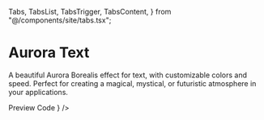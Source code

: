   Tabs,
  TabsList,
  TabsTrigger,
  TabsContent,
} from "@/components/site/tabs.tsx";

# Aurora Text
A beautiful Aurora Borealis effect for text, with customizable colors and speed. Perfect for creating a magical, mystical, or futuristic atmosphere in your applications.


<Tabs defaultValue="preview" className="">
  <TabsList>
    <TabsTrigger value="preview">Preview</TabsTrigger>
    <TabsTrigger value="code">Code</TabsTrigger>
  </TabsList>
  <TabsContent value="preview">
    <ComponentRenderer component={<AuroraView />} />
  </TabsContent>
  <TabsContent value="code">
    <CodeBlock filePath="src/app/components/aurora/aurora.tsx" />
  </TabsContent>
</Tabs>

